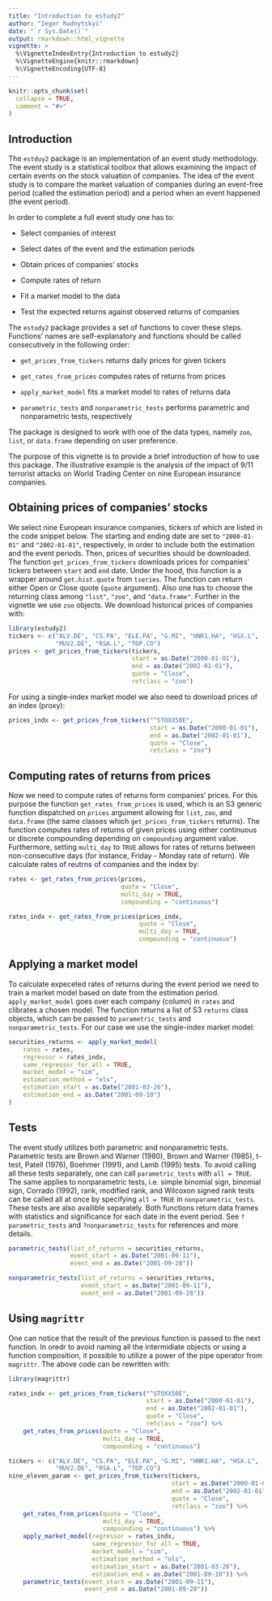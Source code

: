 ```yaml
---
title: "Introduction to estudy2"
author: "Iegor Rudnytskyi"
date: "`r Sys.Date()`"
output: rmarkdown::html_vignette
vignette: >
  %\VignetteIndexEntry{Introduction to estudy2}
  %\VignetteEngine{knitr::rmarkdown}
  %\VignetteEncoding{UTF-8}
---
```


```r
knitr::opts_chunk$set(
  collapse = TRUE,
  comment = "#>"
)
```

## Introduction

The `estduy2` package is an implementation of an event study methodology. The event study is a statistical toolbox that allows examining the impact of certain events on the stock valuation of companies. The idea of the event study is to compare the market valuation of companies during an event-free period (called the estimation period) and a period when an event happened (the event period).

In order to complete a full event study one has to:

* Select companies of interest

* Select dates of the event and the estimation periods

* Obtain prices of companies' stocks

* Compute rates of return

* Fit a market model to the data

* Test the expected returns against observed returns of companies

The `estudy2` package provides a set of functions to cover these steps. Functions' names are self-explanatory and functions should be called consecutively in the following order:

* `get_prices_from_tickers` returns daily prices for given tickers 

* `get_rates_from_prices` computes rates of returns from prices

* `apply_market_model` fits a market model to rates of returns data

* `parametric_tests` and `nonparametric_tests` performs parametric and nonparametric tests, respectively

The package is designed to work with one of the data types, namely `zoo`, `list`, or `data.frame` depending on user preference.

The purpose of this vignette is to provide a brief introduction of how to use this package. The illustrative example is the analysis of the impact of 9/11 terrorist attacks on World Trading Center on nine European insurance companies.

## Obtaining prices of companies' stocks

We select nine European insurance companies, tickers of which are listed in the code snippet below. The starting and ending date are set to `"2000-01-01"` and `"2002-01-01"`, respectively, in order to include both the estimation and the event periods. Then, prices of securities should be downloaded. The function `get_prices_from_tickers` downloads prices for companies' tickers between `start` and `end` date. Under the hood, this function is a wrapper around `get.hist.quote` from `tseries`. The function can return either Open or Close quote (`quote` argument). Also one has to choose the returning class among `"list"`, `"zoo"`, and `"data.frame"`. Further in the vignette we use `zoo` objects. We download historical prices of companies with:

```r
library(estudy2)
tickers <- c("ALV.DE", "CS.PA", "ELE.PA", "G.MI", "HNR1.HA", "HSX.L",
             "MUV2.DE", "RSA.L", "TOP.CO")
prices <- get_prices_from_tickers(tickers, 
                                  start = as.Date("2000-01-01"),
                                  end = as.Date("2002-01-01"),
                                  quote = "Close",
                                  retclass = "zoo")
```

For using a single-index market model we also need to download prices of an index (proxy):

```r
prices_indx <- get_prices_from_tickers("^STOXX50E",
                                       start = as.Date("2000-01-01"),
                                       end = as.Date("2002-01-01"),
                                       quote = "Close",
                                       retclass = "zoo")
```

## Computing rates of returns from prices
Now we need to compute rates of returns form companies' prices. For this purpose the function `get_rates_from_prices` is used, which is an S3 generic function dispatched on `prices` argument allowing for `list`, `zoo`, and `data.frame` (the same classes which `get_prices_from_tickers` returns). The function computes rates of returns of given prices using either continuous or discrete compounding depending on `compounding` argument value. Furthermore, setting `multi_day` to `TRUE` allows for rates of returns between non-consecutive days (for instance, Friday - Monday rate of return). We calculate rates of reutrns of companies and the index by:

```r
rates <- get_rates_from_prices(prices,
                               quote = "Close",
                               multi_day = TRUE,
                               compounding = "continuous")

rates_indx <- get_rates_from_prices(prices_indx, 
                                    quote = "Close",
                                    multi_day = TRUE,
                                    compounding = "continuous")
```

## Applying a market model

To calculate expeceted rates of returns during the event period we need to train a market model based on date from the estimation period. `apply_market_model` goes over each company (column) in `rates` and clibrates a chosen model. The function returns a list of S3 `returns` class objects, which can be passed to `parametric_tests` and `nonparametric_tests`. For our case we use the single-index market model:

```r
securities_returns <- apply_market_model(
    rates = rates,
    regressor = rates_indx,
    same_regressor_for_all = TRUE,
    market_model = "sim",
    estimation_method = "ols",
    estimation_start = as.Date("2001-03-26"),
    estimation_end = as.Date("2001-09-10")
)
```

## Tests

The event study utilizes both parametric and nonparametric tests. Parametric tests are Brown and Warner (1980), Brown and Warner (1985), t-test, Patell (1976), Boehmer (1991), and Lamb (1995) tests. To avoid calling all these tests separately, one can call `parametric_tests` with `all = TRUE`. The same applies to nonparametric tests, i.e. simple binomial sign, binomial sign, Corrado (1992), rank, modified rank, and Wilcoxon signed rank tests can be called all at once by specifying `all = TRUE` in `nonparametric_tests`. These tests are also availible separately. Both functions return data frames with statistics and significance for each date in the event period. See `?parametric_tests` and `?nonparametric_tests` for references and more details.

```r
parametric_tests(list_of_returns = securities_returns,
                 event_start = as.Date("2001-09-11"),
                 event_end = as.Date("2001-09-28"))

nonparametric_tests(list_of_returns = securities_returns,
                    event_start = as.Date("2001-09-11"),
                    event_end = as.Date("2001-09-28"))

```

## Using `magrittr`

One can notice that the result of the previous function is passed to the next function. In oredr to avoid naming all the intermidiate objects or using a function composition, it possible to utilize a power of the pipe operator from `magrittr`. The above code can be rewritten with: 

```r
library(magrittr)

rates_indx <- get_prices_from_tickers("^STOXX50E",
                                      start = as.Date("2000-01-01"),
                                      end = as.Date("2002-01-01"),
                                      quote = "Close",
                                      retclass = "zoo") %>%
    get_rates_from_prices(quote = "Close",
                          multi_day = TRUE,
                          compounding = "continuous")

tickers <- c("ALV.DE", "CS.PA", "ELE.PA", "G.MI", "HNR1.HA", "HSX.L",
             "MUV2.DE", "RSA.L", "TOP.CO")
nine_eleven_param <- get_prices_from_tickers(tickers,
                                             start = as.Date("2000-01-01"),
                                             end = as.Date("2002-01-01"),
                                             quote = "Close",
                                             retclass = "zoo") %>%
    get_rates_from_prices(quote = "Close",
                          multi_day = TRUE,
                          compounding = "continuous") %>%
    apply_market_model(regressor = rates_indx,
                       same_regressor_for_all = TRUE,
                       market_model = "sim",
                       estimation_method = "ols",
                       estimation_start = as.Date("2001-03-26"),
                       estimation_end = as.Date("2001-09-10")) %>%
    parametric_tests(event_start = as.Date("2001-09-11"),
                     event_end = as.Date("2001-09-28"))
```

<!-- Vignettes are long form documentation commonly included in packages. Because they are part of the distribution of the package, they need to be as compact as possible. The `html_vignette` output type provides a custom style sheet (and tweaks some options) to ensure that the resulting html is as small as possible. The `html_vignette` format: -->

<!-- - Never uses retina figures -->
<!-- - Has a smaller default figure size -->
<!-- - Uses a custom CSS stylesheet instead of the default Twitter Bootstrap style -->

<!-- ## Vignette Info -->

<!-- Note the various macros within the `vignette` section of the metadata block above. These are required in order to instruct R how to build the vignette. Note that you should change the `title` field and the `\VignetteIndexEntry` to match the title of your vignette. -->

<!-- ## Styles -->

<!-- The `html_vignette` template includes a basic CSS theme. To override this theme you can specify your own CSS in the document metadata as follows: -->

<!--     output:  -->
<!--       rmarkdown::html_vignette: -->
<!--         css: mystyles.css -->

<!-- ## Figures -->

<!-- The figure sizes have been customised so that you can easily put two images side-by-side.  -->

<!-- ```{r, fig.show='hold'} -->
<!-- plot(1:10) -->
<!-- plot(10:1) -->
<!-- ``` -->

<!-- You can enable figure captions by `fig_caption: yes` in YAML: -->

<!--     output: -->
<!--       rmarkdown::html_vignette: -->
<!--         fig_caption: yes -->

<!-- Then you can use the chunk option `fig.cap = "Your figure caption."` in **knitr**. -->

<!-- ## More Examples -->

<!-- You can write math expressions, e.g. $Y = X\beta + \epsilon$, footnotes^[A footnote here.], and tables, e.g. using `knitr::kable()`. -->

<!-- ```{r, echo=FALSE, results='asis'} -->
<!-- knitr::kable(head(mtcars, 10)) -->
<!-- ``` -->

<!-- Also a quote using `>`: -->

<!-- > "He who gives up [code] safety for [code] speed deserves neither." -->
<!-- ([via](https://twitter.com/hadleywickham/status/504368538874703872)) -->

